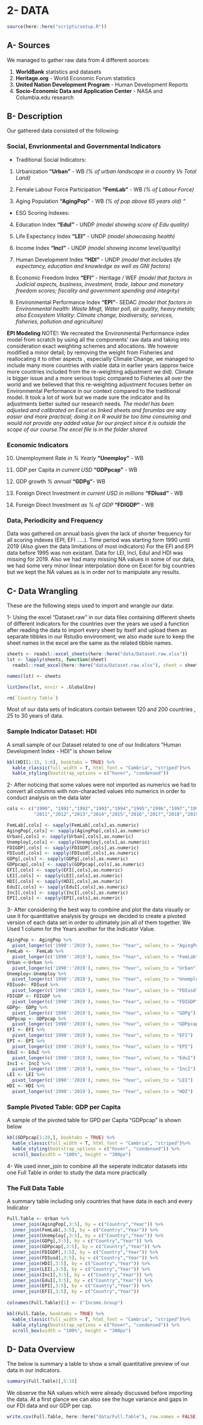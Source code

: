 
# 2- DATA

```{r, echo = FALSE, message = FALSE, warning=FALSE}
source(here::here("scripts/setup.R"))
```

## A- Sources

We managed to gather raw data from 4 different sources:

1. **WorldBank** statistics and datasets
2. **Heritage.org** - World Economic Forum statistics
3. **United Nation Development Program** - Human Development Reports
4. **Socio-Economic Data and Application Center** - NASA and Columbia.edu research


## B- Description

Our gathered data consisted of the following:

### Social, Envrionmental and Governmental Indicators

- Traditional Social Indicators:

1. Urbanization **"Urban"** - WB
*(% of urban landscape in a country Vs Total Land)* 

2. Female Labour Force Participation **"FemLab"** - WB
*(% of Labour Force)* 

3. Aging Population **"AgingPop"** - WB
*(% of pop above 65 years old) "* 

- ESG Scoring Indexes:

4. Education Index **"EduI"** - UNDP
*(model showing score of Edu quality)* 

5. Life Expectancy Index **"LEI"** - UNDP
*(model showcasing health)* 

6. Income Index **"IncI"** - UNDP
*(model showing income level/quality)* 

7. Human Development Index **"HDI"** - UNDP
*(model that includes life expectancy, education and knowledge as well as GNI factors)* 

8. Economic Freedom Index **"EFI"** - Heritage / WEF
*(model that factors in Judicial aspects, business, investment, trade, labour and monetary freedom scores; fiscality and government spending and integrity)* 

9. Environmental Performance Index **"EPI"**- SEDAC
*(model that factors in Environmental health: Waste Mngt, Water poll, air quality, heavy metals; also Ecosystem Vitality: Climate change, biodiversity, services, fisheries, pollution and agriculture)* 

**EPI Modeling**
NOTE!: We recreated the Environmental Performance index model from scratch by using all the components' raw data and taking into consideration exact weighting schemes and allocations.  We however modified a minor detail; by removing the weight from Fisheries and reallocating it to other aspects , especially Climate Change, we managed to include many more countries with viable data in earlier years (approx twice more countries included from the re-weighting adjustment we did). 
Climate is bigger issue and a more serious topic compared to Fisheries all over the world and we believed that this re-weighting adjustment focuses better on Environmental Performance in our context compared to the traditional model.
It took a lot of work but we made sure the indicator and its adjustments better suited our research needs. 
*The model has been adjusted and calibrated on Excel as linked sheets and forumlas are way easier and more practical; doing it on R would be too time consuming and would not provide any added value for our project since it is outside the scope of our course.The excel file is in the folder shared*


### Economic Indicators

10. Unemployment Rate *in % Yearly* **"Unemploy"** - WB

11. GDP per Capita *in current USD* **"GDPpcap"** - WB

12. GDP growth *% annual* **"GDPg"**- WB

13. Foreign Direct Investment *in current USD in millions* **"FDIusd"** - WB

14. Foreign Direct Investment *as % of GDP* **"FDIGDP"** - WB

### Data, Periodicity and Frequency

Data was gathered on annual basis given the lack of shorter frequency for all scoring indexes (EPI, EFI .....). 
Time period was starting form 1990 until 2019 (Also given the data limitations of most indicators)
For the EFI and EPI data before 1995 was non existant. Data for LEI, IncI, EduI and HDI was missing for 2019.
Also we had many missing NA values in some of our data, we had some very minor linear interpolation done on Excel for big countries but we kept the NA values as is in order not to manipulate any results.


## C- Data Wrangling

These are the following steps used to import and wrangle our data:

1- Using the excel "Dataset.raw" in our data files containing different sheets of different indicators for the countries over the years we used a function after reading the data to import every sheet by itself and upload them as separate tibbles in our Rstudio environment; we also made sure to keep the sheet names in the excel are the same as the related tibble names.


```{r fig.show = "hide", warning=FALSE, results='hide'}
sheets <- readxl::excel_sheets(here::here("data/Dataset.raw.xlsx"))
lst <- lapply(sheets, function(sheet) 
  readxl::read_excel(here::here("data/Dataset.raw.xlsx"), sheet = sheet))

names(lst) <- sheets

list2env(lst, envir = .GlobalEnv)

rm(`Country Table`)
```

Most of our data sets of Indicators contain between 120 and 200 countries , 25 to 30 years of data.

### Sample Indicator Dataset: HDI

A small sample of our Dataset related to one of our Indicators "Human Development Index  - HDI" is shown below

```{r}

kbl(HDI[1:15, 1:6], booktabs = TRUE) %>%
  kable_classic(full_width = T, html_font = "Cambria", "striped")%>%
  kable_styling(bootstrap_options = c("hover", "condensed")) 

```


2- After noticing that some values were not imported as numerics we had to convert all columns with non-characted values into numerics in order to conduct analysis on the data later

```{r warning = FALSE}

cols <- c("1990", "1991","1992","1993","1994","1995","1996","1997","1998","1999", "2000","2001","2002","2003","2004","2005","2006","2007","2008","2009","2010",
          "2011","2012","2013","2014","2015","2016","2017","2018","2019")

FemLab[,cols] <- sapply(FemLab[,cols],as.numeric)
AgingPop[,cols] <- sapply(AgingPop[,cols],as.numeric)
Urban[,cols] <- sapply(Urban[,cols],as.numeric)
Unemploy[,cols] <- sapply(Unemploy[,cols],as.numeric)
FDIGDP[,cols] <- sapply(FDIGDP[,cols],as.numeric)
FDIusd[,cols] <- sapply(FDIusd[,cols],as.numeric)
GDPg[,cols] <- sapply(GDPg[,cols],as.numeric)
GDPpcap[,cols] <- sapply(GDPpcap[,cols],as.numeric)
EFI[,cols] <- sapply(EFI[,cols],as.numeric)
LEI[,cols] <- sapply(LEI[,cols],as.numeric)
HDI[,cols] <- sapply(HDI[,cols],as.numeric)
EduI[,cols] <- sapply(EduI[,cols],as.numeric)
IncI[,cols] <- sapply(IncI[,cols],as.numeric)
EPI[,cols] <- sapply(EPI[,cols],as.numeric)

```

3- After considering the best way to combine and plot the data visually or use it for quantitative analysis by groups we decided to create a pivoted version of each data set in order to ultimately join all of them together. We Used 1 column for the Years another for the Indicator Value.

```{r}

AgingPop <- AgingPop %>%  
  pivot_longer(c('1990':'2019'), names_to= "Year", values_to = "AgingPop")
FemLab <-  FemLab %>%
  pivot_longer(c('1990':'2019'), names_to= "Year", values_to = "FemLab")
Urban <-Urban %>% 
  pivot_longer(c('1990':'2019'), names_to= "Year", values_to = "Urban")
Unemploy<-Unemploy %>% 
  pivot_longer(c('1990':'2019'), names_to= "Year", values_to = "Unemploy")
FDIusd<- FDIusd %>%
  pivot_longer(c('1990':'2019'), names_to= "Year", values_to = "FDIusd")
FDIGDP <- FDIGDP %>%
  pivot_longer(c('1990':'2019'), names_to= "Year", values_to = "FDIGDP")
GDPg<- GDPg %>%
  pivot_longer(c('1990':'2019'), names_to= "Year", values_to = "GDPg")
GDPpcap <- GDPpcap %>%
  pivot_longer(c('1990':'2019'), names_to= "Year", values_to = "GDPpcap")
EFI <- EFI %>% 
  pivot_longer(c('1990':'2019'), names_to= "Year", values_to = "EFI")
EPI <- EPI %>% 
  pivot_longer(c('1990':'2019'), names_to= "Year", values_to = "EPI")
EduI <- EduI %>%
  pivot_longer(c('1990':'2019'), names_to= "Year", values_to = "EduI")
IncI <- IncI %>%
  pivot_longer(c('1990':'2019'), names_to= "Year", values_to = "IncI")
LEI <- LEI %>%
  pivot_longer(c('1990':'2019'), names_to= "Year", values_to = "LEI")
HDI <- HDI %>% 
  pivot_longer(c('1990':'2019'), names_to= "Year", values_to = "HDI")

```

### Sample Pivoted Table: GDP per Capita

A sample of the pivoted table for GPD per Capita "GDPpcap" is shown below

```{r}
kbl(GDPpcap[1:20,], booktabs = TRUE) %>%
  kable_classic(full_width = T, html_font = "Cambria", "striped")%>%
  kable_styling(bootstrap_options = c("hover", "condensed")) %>% 
  scroll_box(width = "100%", height = "300px")
```

4- We used inner_join to combine all the seperate indicator datasets into one Full Table in order to study the data more practically

### The Full Data Table

A summary table including only countries that have data in each and every Indicator

```{r}

Full.Table <- Urban %>% 
  inner_join(AgingPop[,3:5], by = c("Country","Year")) %>%
  inner_join(FemLab[,3:5], by = c("Country","Year")) %>%
  inner_join(Unemploy[,3:5], by = c("Country","Year")) %>%
  inner_join(GDPg[,3:5], by = c("Country","Year")) %>%
  inner_join(GDPpcap[,3:5], by = c("Country","Year")) %>%
  inner_join(FDIGDP[,3:5], by = c("Country","Year")) %>%
  inner_join(FDIusd[,3:5], by = c("Country","Year")) %>%
  inner_join(HDI[,3:5], by = c("Country","Year")) %>%
  inner_join(LEI[,3:5], by = c("Country","Year")) %>%
  inner_join(IncI[,3:5], by = c("Country","Year")) %>%
  inner_join(EduI[,3:5], by = c("Country","Year")) %>%
  inner_join(EPI[,3:5], by = c("Country","Year")) %>%
  inner_join(EFI[,3:5], by = c("Country","Year"))
  
colnames(Full.Table)[1] <- ("Income.Group")

kbl(Full.Table, booktabs = TRUE) %>%
  kable_classic(full_width = T, html_font = "Cambria", "striped")%>%
  kable_styling(bootstrap_options = c("hover", "condensed")) %>% 
  scroll_box(width = "100%", height = "300px")

```

## D- Data Overview

The below is summary a table to show a small quantitative preview of our data in our indicators.

```{r}
summary(Full.Table)[,5:18]
```
We observe the NA values which were already discussed before importing the data. At a first glance we can also see the huge variance and gaps in our FDI data and our GDP per cap. 



```{r}

write.csv(Full.Table, here::here("data/Full.Table"), row.names = FALSE)

```


